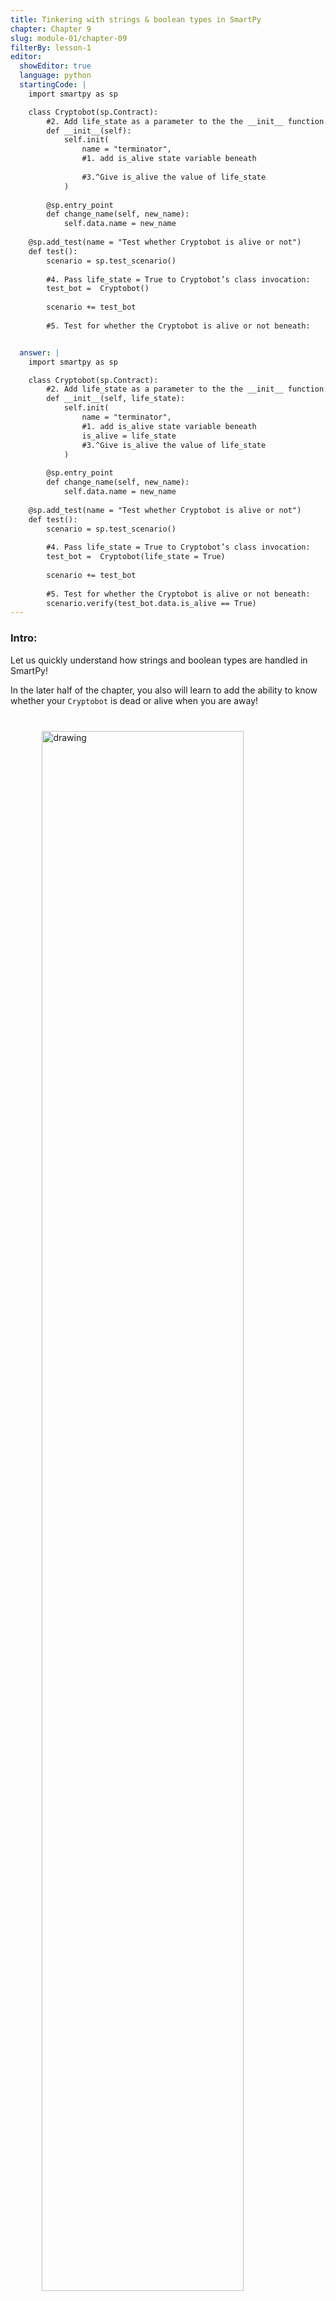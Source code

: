 ```yaml
---
title: Tinkering with strings & boolean types in SmartPy
chapter: Chapter 9
slug: module-01/chapter-09
filterBy: lesson-1
editor:
  showEditor: true
  language: python
  startingCode: |
    import smartpy as sp

    class Cryptobot(sp.Contract):
        #2. Add life_state as a parameter to the the __init__ function:
        def __init__(self):
            self.init(
                name = "terminator",
                #1. add is_alive state variable beneath
                
                #3.^Give is_alive the value of life_state
            )
            
        @sp.entry_point
        def change_name(self, new_name):
            self.data.name = new_name
            
    @sp.add_test(name = "Test whether Cryptobot is alive or not")
    def test():
        scenario = sp.test_scenario()
        
        #4. Pass life_state = True to Cryptobot’s class invocation:
        test_bot =  Cryptobot()
        
        scenario += test_bot
               
        #5. Test for whether the Cryptobot is alive or not beneath: 


  answer: |  
    import smartpy as sp

    class Cryptobot(sp.Contract):
        #2. Add life_state as a parameter to the the __init__ function:
        def __init__(self, life_state):
            self.init(
                name = "terminator",
                #1. add is_alive state variable beneath
                is_alive = life_state
                #3.^Give is_alive the value of life_state
            )
            
        @sp.entry_point
        def change_name(self, new_name):
            self.data.name = new_name
            
    @sp.add_test(name = "Test whether Cryptobot is alive or not")
    def test():
        scenario = sp.test_scenario()
        
        #4. Pass life_state = True to Cryptobot’s class invocation:
        test_bot =  Cryptobot(life_state = True)
        
        scenario += test_bot
                
        #5. Test for whether the Cryptobot is alive or not beneath: 
        scenario.verify(test_bot.data.is_alive == True)
---
```


### Intro: 

Let us quickly understand how strings and boolean types are handled in SmartPy!

In the later half of the chapter, you also will learn to add the ability to know whether your `Cryptobot` is dead or alive when you are away! 

<img src="https://media.giphy.com/media/N8wR1WZobKXaE/giphy.gif" alt="drawing" style="display: block;width: 80%; margin: 40px auto"/>


 
## Study Time: 

### String: 
A string is traditionally a sequence of characters eg: <span class="string-highlight">"terminator”.</span>

String type is represented by type `sp.TString` in SmartPy. 

```python
## Here name has type of "sp.TString" 
## which SmartPy automatically infers by it’s use
self.init(name = "World Bank")

## You can also explicitly give 
## the string type by doing the following:
self.data.name = sp.string("terminator")
```

Notes: 

1. You would rarely use the `sp.string(“...”)` syntax in practice. 
2. You can read more in depth about how SmartPy handles strings [here](https://smartpy.io/demo/reference.html#_strings). 


### Boolean:

The type of boolean values i.e `True`, `False`. 

Boolean type is represented by type `sp.TBool` in SmartPy. 

```python
## crypto_bot_is_alive is a variable that stores 
## whether the Cryptobot is alive or got eaten by a Alien!. 

## Here crypto_bot_is_alive has type of "sp.TBool" 
## which SmartPy automatically infers by its use. 
self.init(crypto_bot_is_alive = True)

## You can also explicitly give the 
## bool type by doing the following:
self.data.crypto_bot_is_alive = sp.bool("True")
```

Notes: 

1. You would rarely use the `sp.bool(“...”)` syntax in practice. 
2. You can read more in depth about how SmartPy handles boolean [here](https://smartpy.io/demo/reference.html#_strings). 



## #buidl-ing time:


#### New feature Request!

Do you know that your Cryptobot can keep fighting aliens 24*7 while you can netflix and chill? 

How is that possible?

1. The Tezos blockchain runs 24*7 round the year. 
2. Since your `Cryptobot` contract is going to be deployed on the Tezos blockchain, using the rules you have defined in your `Cryptobot` contract, the Cryptobot can keep fighting without requiring your attention. ⚔️

That’s the power of smart contracts! 

But at the moment, there is no way to know whether your Cryptobot is dead or alive while you are away. You should get alerted if your Cryptobot dies! 💀



#### Step by step walkthrough: 

1. Let us add `is_alive` variable to our `Cryptobot` contract storage which takes in the current state of life from the user at the time of contract initialization. 

2. Since we want to let user initialize `is_alive` value at class invocation time, add `life_state` as an argument to the `__init__` function. 

3. Assign `life_state` argument to `is_alive` state variable. 
 


#### Testing our code: 

1. In our test function, pass `life_state = True` as an argument when invoking `Cryptobot` class 

2. We will use `scenario.verify`, to check the current whether Cryptobot is alive or not by checking the current value of `is_alive` state variable:


```python
## Syntax for using `scenario.verify`: 

scenario.verify(condition)

## Example usecase: 
## To check whether Bank's current name is World Bank or not. 
scenario.verify(bank_test_contract.data.name == "World Bank")

```

<br />

When you’re finished:

1. Click on “Check” to check your submission with the correct answer.
2. Click on “Show Answer” in case you get stuck.